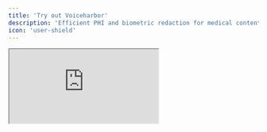 ```yaml
---
title: 'Try out Voiceharbor'
description: 'Efficient PHI and biometric redaction for medical content.'
icon: 'user-shield'
---
```


<div
  style={{
    position: "relative",
    width: "100%",
    paddingBottom: "95%", /* adjust aspect ratio */
    height: 0,
  }}
>
  <iframe
    src="https://e165c56cf414bdc4d5.gradio.live"
    allow="clipboard-write; clipboard-read; microphone; camera"
    sandbox="allow-forms allow-scripts allow-same-origin"
    style={{
      position: "absolute",
      top: 0,
      left: 0,
      width: "100%",
      height: "100%",
      border: "none",
    }}
  />
</div>
